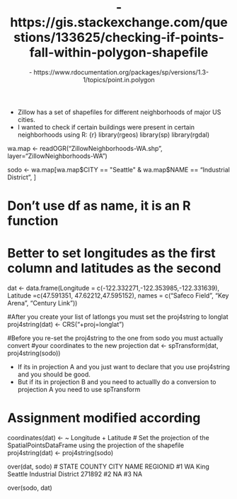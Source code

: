 %- https://gis.stackexchange.com/questions/133625/checking-if-points-fall-within-polygon-shapefile
%- https://www.rdocumentation.org/packages/sp/versions/1.3-1/topics/point.in.polygon

* Zillow has a set of shapefiles for different neighborhoods of major US cities.
* I wanted to check if certain buildings were present in certain neighborhoods using R:
{r}
library(rgeos)
library(sp)
library(rgdal)

wa.map <- readOGR("ZillowNeighborhoods-WA.shp", layer="ZillowNeighborhoods-WA")

sodo <- wa.map[wa.map$CITY == "Seattle"  & wa.map$NAME == "Industrial District", ]

# Don't use df as name, it is an R function
# Better to set longitudes as the first column and latitudes as the second
dat <- data.frame(Longitude = c(-122.332271,-122.353985,-122.331639),
                  Latitude =c(47.591351, 47.62212,47.595152),
                  names = c("Safeco Field", "Key Arena", "Century Link"))
                  
#After you create your list of latlongs you must set the proj4string to longlat
proj4string(dat) <- CRS("+proj=longlat")

#Before you re-set the proj4string to the one from sodo you must actually convert #your coordinates to the new projection
dat <- spTransform(dat, proj4string(sodo))

* If its in projection A and you just want to declare that you use proj4string and you should be good. 
* But if its in projection B and you need to actuallly do a conversion to projection A you need to use spTransform

# Assignment modified according
coordinates(dat) <- ~ Longitude + Latitude
# Set the projection of the SpatialPointsDataFrame using the projection of the shapefile
proj4string(dat) <- proj4string(sodo)

over(dat, sodo)
#  STATE COUNTY    CITY                NAME REGIONID
#1    WA   King Seattle Industrial District   271892
#2  <NA>   <NA>    <NA>                <NA>       NA
#3  <NA>   <NA>    <NA>                <NA>       NA

over(sodo, dat)
